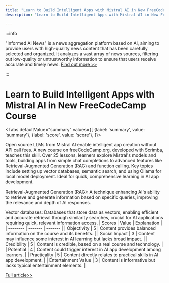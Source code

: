 ```yaml
---
title: "Learn to Build Intelligent Apps with Mistral AI in New FreeCodeCamp Course"
description: "Learn to Build Intelligent Apps with Mistral AI in New FreeCodeCamp Course"

---
```



:::info

"Informed AI News" is a news aggregation platform based on AI, aiming to provide users with high-quality news content that has been carefully selected and organized. It analyzes a vast array of news sources, filtering out low-quality or untrustworthy information to ensure that users receive accurate and timely news.  [Find out more >>](/)

:::

# Learn to Build Intelligent Apps with Mistral AI in New FreeCodeCamp Course


<Tabs
	defaultValue="summary"
	values={[
	{label: 'summary', value: 'summary'},
	{label: 'score', value: 'score'},
]}>
<TabItem value="summary">


Open source LLMs from Mistral AI enable intelligent app creation without API call fees. A new course on freeCodeCamp.org, developed with Scrimba, teaches this skill. Over 25 lessons, learners explore Mistral's models and tools, building apps from simple chat completions to advanced features like Retrieval-Augmented Generation (RAG) and function calling. Key topics include setting up vector databases, semantic search, and using Ollama for local model deployment. Ideal for quick, comprehensive learning in AI app development.

Retrieval-Augmented Generation (RAG): A technique enhancing AI's ability to retrieve and generate information based on specific queries, improving the relevance and depth of AI responses.

Vector databases: Databases that store data as vectors, enabling efficient and accurate retrieval through similarity searches, crucial for AI applications requiring quick, relevant information access.
</TabItem>
<TabItem value="score">
	| Scores     | Value   | Explanation |
	| -------- | ------- | ------- |
	| Objectivity  | 5    | Content provides balanced information on the course and its benefits.    |
	| Social Impact | 3     | Content may influence some interest in AI learning but lacks broad impact.    |
	| Credibility    | 5    | Content is credible, based on a real course and technology.    |
	| Potential    | 4    | Content could trigger interest in AI app development among learners.    |
	| Practicality    | 5    | Content directly relates to practical skills in AI app development.    |
	| Entertainment Value    | 3    | Content is informative but lacks typical entertainment elements.    |
</TabItem>
</Tabs>

[Full article>>](https://www.freecodecamp.org/news/building-intelligent-apps-with-mistral-ai/)
